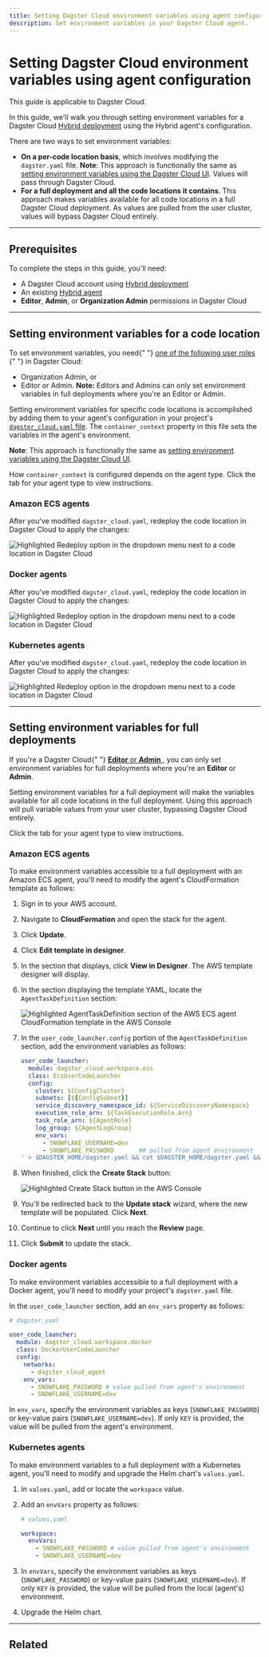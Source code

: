 ```yaml
---
title: Setting Dagster Cloud environment variables using agent configuration | Dagster Docs
description: Set environment variables in your Dagster Cloud agent.
---
```


# Setting Dagster Cloud environment variables using agent configuration

<Note>This guide is applicable to Dagster Cloud.</Note>

In this guide, we'll walk you through setting environment variables for a Dagster Cloud [Hybrid deployment](/dagster-plus/deployment/hybrid) using the Hybrid agent's configuration.

There are two ways to set environment variables:

- **On a per-code location basis**, which involves modifying the `dagster.yaml` file. **Note**: This approach is functionally the same as [setting environment variables using the Dagster Cloud UI](/dagster-plus/managing-deployments/environment-variables-and-secrets). Values will pass through Dagster Cloud.
- **For a full deployment and all the code locations it contains**. This approach makes variables available for all code locations in a full Dagster Cloud deployment. As values are pulled from the user cluster, values will bypass Dagster Cloud entirely.

---

## Prerequisites

To complete the steps in this guide, you'll need:

- A Dagster Cloud account using [Hybrid deployment](/dagster-plus/deployment/hybrid)
- An existing [Hybrid agent](/dagster-plus/deployment/agents)
- **Editor**, **Admin**, or **Organization Admin** permissions in Dagster Cloud

---

## Setting environment variables for a code location

<Note>
  To set environment variables, you need{" "}
  <a href="/dagster-plus/account/managing-users">
    one of the following user roles
  </a>{" "}
  in Dagster Cloud:
  <ul>
    <li>Organization Admin, or</li>
    <li>
      Editor or Admin. <strong>Note:</strong> Editors and Admins can only set
      environment variables in full deployments where you're an Editor or Admin.
    </li>
  </ul>
</Note>

Setting environment variables for specific code locations is accomplished by adding them to your agent's configuration in your project's [`dagster_cloud.yaml` file](/dagster-plus/managing-deployments/dagster-cloud-yaml). The `container_context` property in this file sets the variables in the agent's environment.

**Note**: This approach is functionally the same as [setting environment variables using the Dagster Cloud UI](/dagster-plus/managing-deployments/environment-variables-and-secrets).

How `container_context` is configured depends on the agent type. Click the tab for your agent type to view instructions.

<TabGroup>
  <TabItem name="Amazon ECS">

### Amazon ECS agents

<AmazonEcsEnvVarsConfiguration />

After you've modified `dagster_cloud.yaml`, redeploy the code location in Dagster Cloud to apply the changes:

<Image
alt="Highlighted Redeploy option in the dropdown menu next to a code location in Dagster Cloud"
src="/images/dagster-cloud/developing-testing/code-locations/redeploy-code-location.png"
width={1920}
height={284}
/>

</TabItem>
<TabItem name="Docker">

### Docker agents

<DockerEnvVarsConfiguration />

After you've modified `dagster_cloud.yaml`, redeploy the code location in Dagster Cloud to apply the changes:

<Image
alt="Highlighted Redeploy option in the dropdown menu next to a code location in Dagster Cloud"
src="/images/dagster-cloud/developing-testing/code-locations/redeploy-code-location.png"
width={1920}
height={284}
/>

</TabItem>
<TabItem name="Kubernetes">

### Kubernetes agents

<K8sEnvVarsConfiguration />

After you've modified `dagster_cloud.yaml`, redeploy the code location in Dagster Cloud to apply the changes:

<Image
alt="Highlighted Redeploy option in the dropdown menu next to a code location in Dagster Cloud"
src="/images/dagster-cloud/developing-testing/code-locations/redeploy-code-location.png"
width={1920}
height={284}
/>

</TabItem>
</TabGroup>

---

## Setting environment variables for full deployments

<Note>
  If you're a Dagster Cloud{" "}
  <a href="/dagster-plus/account/managing-users">
    <strong>Editor</strong> or <strong>Admin</strong>
  </a>
  , you can only set environment variables for full deployments where you're an <strong>
    Editor
  </strong> or <strong>Admin</strong>.
</Note>

Setting environment variables for a full deployment will make the variables available for all code locations in the full deployment. Using this approach will pull variable values from your user cluster, bypassing Dagster Cloud entirely.

Click the tab for your agent type to view instructions.

<TabGroup>
  <TabItem name="Amazon ECS">

### Amazon ECS agents

To make environment variables accessible to a full deployment with an Amazon ECS agent, you'll need to modify the agent's CloudFormation template as follows:

1. Sign in to your AWS account.

2. Navigate to **CloudFormation** and open the stack for the agent.

3. Click **Update**.

4. Click **Edit template in designer**.

5. In the section that displays, click **View in Designer**. The AWS template designer will display.

6. In the section displaying the template YAML, locate the `AgentTaskDefinition` section:

   <Image
   alt="Highlighted AgentTaskDefinition section of the AWS ECS agent CloudFormation template in the AWS Console"
   src="/images/dagster-cloud/developing-testing/environment-variables/aws-ecs-cloudformation-template.png"
   width={1566}
   height={1232}
   />

7. In the `user_code_launcher.config` portion of the `AgentTaskDefinition` section, add the environment variables as follows:

   ```yaml
   user_code_launcher:
     module: dagster_cloud.workspace.ecs
     class: EcsUserCodeLauncher
     config:
       cluster: ${ConfigCluster}
       subnets: [${ConfigSubnet}]
       service_discovery_namespace_id: ${ServiceDiscoveryNamespace}
       execution_role_arn: ${TaskExecutionRole.Arn}
       task_role_arn: ${AgentRole}
       log_group: ${AgentLogGroup}
       env_vars:
         - SNOWFLAKE_USERNAME=dev
         - SNOWFLAKE_PASSWORD       ## pulled from agent environment
   ' > $DAGSTER_HOME/dagster.yaml && cat $DAGSTER_HOME/dagster.yaml && dagster-cloud agent run"
   ```

8. When finished, click the **Create Stack** button:

   <Image
   alt="Highlighted Create Stack button in the AWS Console"
   src="/images/dagster-cloud/developing-testing/environment-variables/aws-ecs-save-template.png"
   width={1566}
   height={375}
   />

9. You'll be redirected back to the **Update stack** wizard, where the new template will be populated. Click **Next**.

10. Continue to click **Next** until you reach the **Review** page.

11. Click **Submit** to update the stack.

</TabItem>
<TabItem name="Docker">

### Docker agents

To make environment variables accessible to a full deployment with a Docker agent, you'll need to modify your project's `dagster.yaml` file.

In the `user_code_launcher` section, add an `env_vars` property as follows:

```yaml
# dagster.yaml

user_code_launcher:
  module: dagster_cloud.workspace.docker
  class: DockerUserCodeLauncher
  config:
    networks:
      - dagster_cloud_agent
    env_vars:
      - SNOWFLAKE_PASSWORD # value pulled from agent's environment
      - SNOWFLAKE_USERNAME=dev
```

In `env_vars`, specify the environment variables as keys (`SNOWFLAKE_PASSWORD`) or key-value pairs (`SNOWFLAKE_USERNAME=dev`). If only `KEY` is provided, the value will be pulled from the agent's environment.

</TabItem>
<TabItem name="Kubernetes">

### Kubernetes agents

To make environment variables to a full deployment with a Kubernetes agent, you'll need to modify and upgrade the Helm chart's `values.yaml`.

1. In `values.yaml`, add or locate the `workspace` value.

2. Add an `envVars` property as follows:

   ```yaml
   # values.yaml

   workspace:
     envVars:
       - SNOWFLAKE_PASSWORD # value pulled from agent's environment
       - SNOWFLAKE_USERNAME=dev
   ```

3. In `envVars`, specify the environment variables as keys (`SNOWFLAKE_PASSWORD`) or key-value pairs (`SNOWFLAKE_USERNAME=dev`). If only `KEY` is provided, the value will be pulled from the local (agent's) environment.

4. Upgrade the Helm chart.

</TabItem>
</TabGroup>

---

## Related

<ArticleList>
  <ArticleListItem
    title="Dagster Cloud environment variables and secrets"
    href="/dagster-plus/managing-deployments/environment-variables-and-secrets"
  ></ArticleListItem>
  <ArticleListItem
    title="Using environment variables and secrets in Dagster code"
    href="/guides/dagster/using-environment-variables-and-secrets"
  ></ArticleListItem>
</ArticleList>
